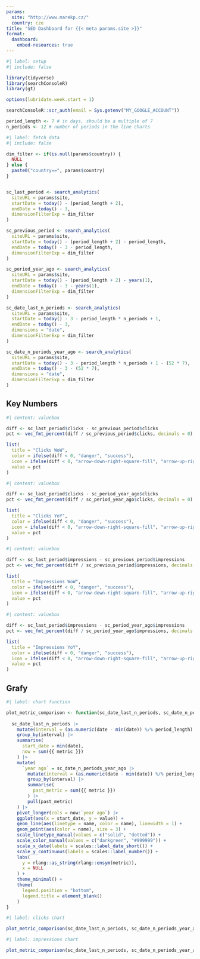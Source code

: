 ```yaml
---
params:
  site: "http://www.marekp.cz/"
  country: cze
title: "SEO Dashboard for {{< meta params.site >}}"
format:
  dashboard:
    embed-resources: true
---
```


```r
#| label: setup
#| include: false

library(tidyverse)
library(searchConsoleR)
library(gt)

options(lubridate.week.start = 1)

searchConsoleR::scr_auth(email = Sys.getenv("MY_GOOGLE_ACCOUNT"))

period_length <- 7 # in days, should be a multiple of 7
n_periods <- 12 # number of periods in the line charts

```


```r
#| label: fetch_data
#| include: false

dim_filter <- if(is.null(params$country)) {
  NULL
} else {
  paste0("country==", params$country)
}


sc_last_period <- search_analytics(
  siteURL = params$site,
  startDate = today() - (period_length + 2),
  endDate = today() - 3,
  dimensionFilterExp = dim_filter
)

sc_previous_period <- search_analytics(
  siteURL = params$site,
  startDate = today() - (period_length + 2) - period_length,
  endDate = today() - 3 - period_length,
  dimensionFilterExp = dim_filter
)

sc_period_year_ago <- search_analytics(
  siteURL = params$site,
  startDate = today() - (period_length + 2) - years(1),
  endDate = today() - 3 - years(1),
  dimensionFilterExp = dim_filter
)

sc_date_last_n_periods <- search_analytics(
  siteURL = params$site,
  startDate = today() - 3 - period_length * n_periods + 1,
  endDate = today() - 3,
  dimensions = "date",
  dimensionFilterExp = dim_filter
)

sc_date_n_periods_year_ago <- search_analytics(
  siteURL = params$site,
  startDate = today() - 3 - period_length * n_periods + 1 - (52 * 7),
  endDate = today() - 3 - (52 * 7),
  dimensions = "date",
  dimensionFilterExp = dim_filter
)

```


## Key Numbers


```r
#| content: valuebox

diff <- sc_last_period$clicks - sc_previous_period$clicks
pct <- vec_fmt_percent(diff / sc_previous_period$clicks, decimals = 0)

list(
  title = "Clicks WoW",
  color = ifelse(diff < 0, "danger", "success"),
  icon = ifelse(diff < 0, "arrow-down-right-square-fill", "arrow-up-right-square-fill"),
  value = pct
)

```

```r
#| content: valuebox

diff <- sc_last_period$clicks - sc_period_year_ago$clicks
pct <- vec_fmt_percent(diff / sc_period_year_ago$clicks, decimals = 0)

list(
  title = "Clicks YoY",
  color = ifelse(diff < 0, "danger", "success"),
  icon = ifelse(diff < 0, "arrow-down-right-square-fill", "arrow-up-right-square-fill"),
  value = pct
)

```


```r
#| content: valuebox

diff <- sc_last_period$impressions - sc_previous_period$impressions
pct <- vec_fmt_percent(diff / sc_previous_period$impressions, decimals = 0)

list(
  title = "Impressions WoW",
  color = ifelse(diff < 0, "danger", "success"),
  icon = ifelse(diff < 0, "arrow-down-right-square-fill", "arrow-up-right-square-fill"),
  value = pct
)

```

```r
#| content: valuebox

diff <- sc_last_period$impressions - sc_period_year_ago$impressions
pct <- vec_fmt_percent(diff / sc_period_year_ago$impressions, decimals = 0)

list(
  title = "Impressions YoY",
  color = ifelse(diff < 0, "danger", "success"),
  icon = ifelse(diff < 0, "arrow-down-right-square-fill", "arrow-up-right-square-fill"),
  value = pct
)

```


## Grafy

```r
#| label: chart function

plot_metric_comparison <- function(sc_date_last_n_periods, sc_date_n_periods_year_ago, metric, period_length) {
  
  sc_date_last_n_periods |> 
    mutate(interval = (as.numeric(date - min(date)) %/% period_length) + 1) |> 
    group_by(interval) |> 
    summarise(
      start_date = min(date),
      now = sum({{ metric }})
    ) |> 
    mutate(
      `year ago` = sc_date_n_periods_year_ago |> 
        mutate(interval = (as.numeric(date - min(date)) %/% period_length) + 1) |> 
        group_by(interval) |> 
        summarise(
          past_metric = sum({{ metric }})
        ) |> 
        pull(past_metric)
    ) |> 
    pivot_longer(cols = now:`year ago`) |> 
    ggplot(aes(x = start_date, y = value)) +
    geom_line(aes(linetype = name, color = name), linewidth = 1) +
    geom_point(aes(color = name), size = 3) +
    scale_linetype_manual(values = c("solid", "dotted")) +
    scale_color_manual(values = c("darkgreen", "#999999")) +
    scale_x_date(labels = scales::label_date_short()) +
    scale_y_continuous(labels = scales::label_number()) +
    labs(
      y = rlang::as_string(rlang::ensym(metric)),
      x = NULL
    ) +
    theme_minimal() +
    theme(
      legend.position = "bottom",
      legend.title = element_blank()
    )
}

```


```r
#| label: clicks chart

plot_metric_comparison(sc_date_last_n_periods, sc_date_n_periods_year_ago, clicks, period_length)

```


```r
#| label: impressions chart

plot_metric_comparison(sc_date_last_n_periods, sc_date_n_periods_year_ago, impressions, period_length)

```

